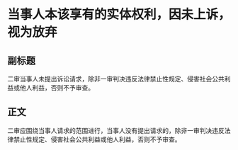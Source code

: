 # 当事人本该享有的实体权利，因未上诉，视为放弃
## 副标题
二审当事人未提出诉讼请求，除非一审判决违反法律禁止性规定、侵害社会公共利益或他人利益，否则不予审查。
## 正文
二审应围绕当事人请求的范围进行，当事人没有提出请求的，除非一审判决违反法律禁止性规定、侵害社会公共利益或他人利益，否则不予审查。